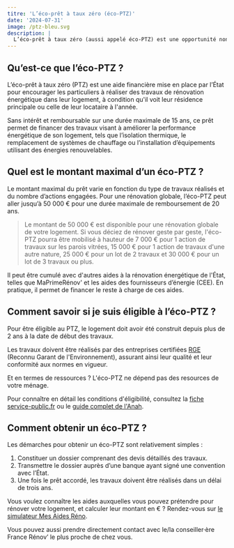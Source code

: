 ```yaml
---
titre: 'L’éco-prêt à taux zéro (éco-PTZ)'
date: '2024-07-31'
image: /ptz-bleu.svg
description: |
  L’éco-prêt à taux zéro (aussi appelé éco-PTZ) est une opportunité non négligeable pour les propriétaires souhaitant réduire leur consommation d’énergie, tout en augmentant le confort et la valeur de leur bien immobilier. Tour d’horizon.
---
```


## Qu’est-ce que l’éco-PTZ ?

L’éco-prêt à taux zéro (PTZ) est une aide financière mise en place par l’État pour encourager les particuliers à réaliser des travaux de rénovation énergétique dans leur logement, à condition qu'il voit leur résidence principale ou celle de leur locataire à l'année.

Sans intérêt et remboursable sur une durée maximale de 15 ans, ce prêt permet de financer des travaux visant à améliorer la performance énergétique de son logement, tels que l’isolation thermique, le remplacement de systèmes de chauffage ou l’installation d’équipements utilisant des énergies renouvelables.

## Quel est le montant maximal d’un éco-PTZ ?

Le montant maximal du prêt varie en fonction du type de travaux réalisés et du nombre d’actions engagées. Pour une rénovation globale, l’éco-PTZ peut aller jusqu’à 50 000 € pour une durée maximale de remboursement de 20 ans.

> Le montant de 50 000 € est disponible pour une rénovation globale de votre logement. Si vous déciez de rénover geste par geste, l'éco-PTZ pourra être mobilisé à hauteur de 7 000 € pour 1 action de travaux sur les parois vitrées, 15 000 € pour 1 action de travaux d'une autre nature, 25 000 € pour un lot de 2 travaux et 30 000 € pour un lot de 3 travaux ou plus.

Il peut être cumulé avec d'autres aides à la rénovation énergétique de l'État, telles que MaPrimeRénov' et les aides des fournisseurs d’énergie (CEE). En pratique, il permet de financer le reste à charge de ces aides.

## Comment savoir si je suis éligible à l’éco-PTZ ?

Pour être éligible au PTZ, le logement doit avoir été construit depuis plus de 2 ans à la date de début des travaux.

Les travaux doivent être réalisés par des entreprises certifiées [RGE](https://france-renov.gouv.fr/annuaires-professionnels/artisan-rge-architecte) (Reconnu Garant de l'Environnement), assurant ainsi leur qualité et leur conformité aux normes en vigueur.

Et en termes de ressources ? L'éco-PTZ ne dépend pas des resources de votre ménage.

Pour connaître en détail les conditions d'éligibilité, consultez la [fiche service-public.fr](https://www.service-public.fr/particuliers/vosdroits/F19905) ou le [guide complet de l'Anah](https://www.anah.gouv.fr/anatheque/le-guide-des-aides-financieres-2024).

## Comment obtenir un éco-PTZ ?

Les démarches pour obtenir un éco-PTZ sont relativement simples :

1. Constituer un dossier comprenant des devis détaillés des travaux.
2. Transmettre le dossier auprès d’une banque ayant signé une convention avec l’État.
3. Une fois le prêt accordé, les travaux doivent être réalisés dans un délai de trois ans.

Vous voulez connaître les aides auxquelles vous pouvez prétendre pour rénover votre logement, et calculer leur montant en € ? Rendez-vous sur [le simulateur Mes Aides Réno](https://mesaidesreno.beta.gouv.fr).

Vous pouvez aussi prendre directement contact avec le/la conseiller·ère France Rénov’ le plus proche de chez vous.
